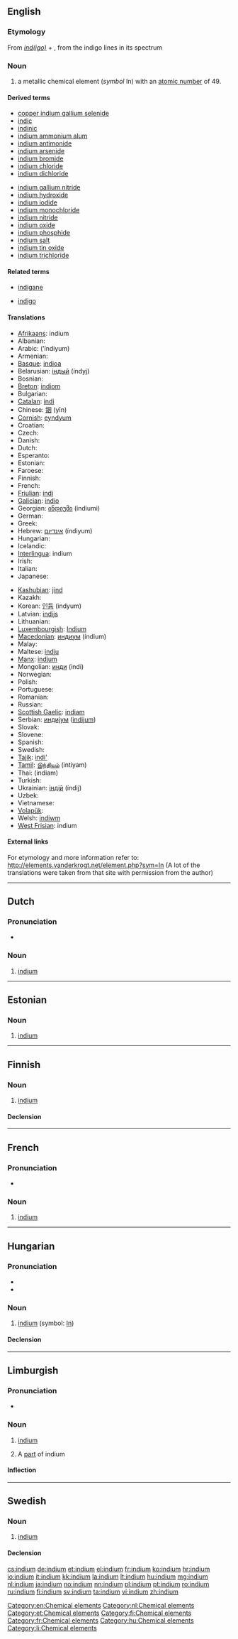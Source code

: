 {{also|Indium}}
==English==
{{elements|In|cadmium|Cd|tin|Sn}}

===Etymology===
From ''[[indigo|ind(igo)]]'' + {{term|-ium}}, from the indigo lines in its spectrum

===Noun===
{{en-noun|-}}
{{wikipedia}}

# a metallic chemical element (''symbol'' In) with an [[atomic number]] of 49.

====Derived terms====
{{der-top}}
* [[copper indium gallium selenide]]
* [[indic]]
* [[indinic]]
* [[indium ammonium alum]]
* [[indium antimonide]]
* [[indium arsenide]]
* [[indium bromide]]
* [[indium chloride]]
* [[indium dichloride]]
{{der-mid}}
* [[indium gallium nitride]]
* [[indium hydroxide]]
* [[indium iodide]]
* [[indium monochloride]]
* [[indium nitride]]
* [[indium oxide]]
* [[indium phosphide]]
* [[indium salt]]
* [[indium tin oxide]]
* [[indium trichloride]]
{{der-bottom}}

====Related terms====
{{rel-top}}
* [[indigane]]
{{rel-mid}}
* [[indigo]]
{{rel-bottom}}

====Translations====
{{trans-top|metallic chemical element}}
* [[Afrikaans]]: indium
* Albanian: {{t-|sq|indium|xs=Albanian}}
* Arabic: {{Arab|[[انديوم]]}} (’índiyum) {{m}}
* Armenian: {{t-|hy|ինդիում|tr=indium}}
* [[Basque]]: [[indioa]]
* Belarusian: [[iндый]] (índyj) {{m}}
* Bosnian: {{t-|bs|indij}}
* [[Breton]]: [[indiom]]
* Bulgarian: {{t-|bg|индий|m|tr=índij}}
* [[Catalan]]: [[indi]]
* Chinese: [[銦]] (yīn)
* [[Cornish]]: [[eyndyum]]
* Croatian: {{t+|hr|indij}}
* Czech: {{t+|cs|indium}}
* Danish: {{t-|da|indium}}
* Dutch: {{t+|nl|indium|n}}
* Esperanto: {{t-|eo|indio|xs=Esperanto}}
* Estonian: {{t+|et|indium}}
* Faroese: {{t-|fo|indium|xs=Faroese}}
* Finnish: {{t+|fi|indium}}
* French: {{t+|fr|indium|m}}
* [[Friulian]]: [[indi]]
* [[Galician]]: [[indio]]
* Georgian: [[ინდიუმი]] (indiumi)
* German: {{t+|de|Indium|n}}
* Greek: {{t+|el|ίνδιο|n|tr=índio}}
* Hebrew: [[אינדיום]] (índiyum)
* Hungarian: {{t+|hu|indium}}
* Icelandic: {{t+|is|indín}}
* [[Interlingua]]: indium
* Irish: {{t+|ga|indiam|xs=Irish}}
* Italian: {{t+|it|indio|m}}
* Japanese: {{t+|ja|インジウム|tr=injiumu}}
{{trans-mid}}
* [[Kashubian]]: [[jind]]
* Kazakh: {{t-|kk|индий|tr=indiy|sc=Cyrl|xs=Kazakh}}
* Korean: [[인듐]] (indyum)
* Latvian: [[indijs]]
* Lithuanian: {{t+|lt|indis|xs=Lithuanian}}
* [[Luxembourgish]]: [[Indium]]
* [[Macedonian]]: [[индиум]] (índium) {{m}}
* Malay: {{t-|ms|indium|xs=Malay}}
* Maltese: [[indju]]
* [[Manx]]: [[indjum]]
* Mongolian: [[инди]] (indi)
* Norwegian: {{t+|no|indium}}
* Polish: {{t+|pl|ind|m}}
* Portuguese: {{t+|pt|índio|m}}
* Romanian: {{t+|ro|indiu|n}}
* Russian: {{t+|ru|индий|m|tr=índij}}
* [[Scottish Gaelic]]: [[indiam]]
* Serbian: [[индиjум]] ([[indijum]]) {{m}}
* Slovak: {{t-|sk|indium}}
* Slovene: {{t+|sl|indij}}
* Spanish: {{t+|es|indio|m}}
* Swedish: {{t+|sv|indium|n}}
* [[Tajik]]: [[indi']]
* [[Tamil]]: [[இந்தியம்]] (intiyam)
* Thai: {{Thai|[[อินเดียม]]}} (indiam)
* Turkish: {{t+|tr|indiyum}}
* Ukrainian: [[iндiй]] (índij) {{m}}
* Uzbek: {{t-|uz|индий|tr=indiy|sc=Cyrl|xs=Uzbek}}
* Vietnamese: {{t-|vi|indi|xs=Vietnamese}}
* [[Volapük]]: {{t|vo|lindin}}
* Welsh: [[indiwm]]
* [[West Frisian]]: indium
{{trans-bottom}}

====External links====
For etymology and more information refer to:
http://elements.vanderkrogt.net/element.php?sym=In
(A lot of the translations were taken from that site with permission from the author)

[[Category:en:Chemical elements]]

----

==Dutch==
{{wikipedia|lang=nl}}

===Pronunciation===
* {{audio|Nl-indium.ogg|Audio}}

===Noun===
{{head|nl|noun|g=g}}

# [[indium#English|indium]]

[[Category:nl:Chemical elements]]
----

==Estonian==

===Noun===
{{et-noun (old)}}

# [[#English|indium]]

[[Category:et:Chemical elements]]

----

==Finnish==
{{wikipedia|lang=fi}}

===Noun===
{{fi-noun}}

# [[#English|indium]]

====Declension====
{{fi-decl-risti|indium}}

[[Category:fi:Chemical elements]]
----

==French==
{{wikipedia|lang=fr}}

===Pronunciation===
* {{IPA|/ɛ̃.djɔm/|lang=fr}}

===Noun===
{{fr-noun-unc|m}}

# [[#English|indium]]

[[Category:fr:Chemical elements]]
----

==Hungarian==
{{wikipedia|lang=hu}}

===Pronunciation===
* {{IPA|/ˈindijum/|lang=hu}}
* {{hyphenation|in|di|um}}

===Noun===
{{hu-noun|ok}}

# [[indium#English|indium]] (symbol: [[In]])

====Declension====
{{hu-decl-ok|indiu|m|ot}}{{hu-pos-otok|indium||ai}}

[[Category:hu:Chemical elements]]
----

==Limburgish==

===Pronunciation===
* {{IPA|[ˈɪ˦nɖɔ˧m]|lang=li}}

===Noun===
{{li-noun|g=n}}

# {{uncountable|lang=li}} [[indium#English|indium]]
# A [[part]] of indium

====Inflection====
{{li-decl-noun-um|indi}}

[[Category:li:Chemical elements]]

----

==Swedish==
{{wikipedia|lang=sv}}

===Noun===
{{sv-noun|g=n|uncountable}}

# [[#English|indium]]

====Declension====
{{sv-noun-unc-irreg-n|2=indiumet}}
{{sv-noun-unc-irreg-n|2=indiet}}

[[cs:indium]]
[[de:indium]]
[[et:indium]]
[[el:indium]]
[[fr:indium]]
[[ko:indium]]
[[hr:indium]]
[[io:indium]]
[[it:indium]]
[[kk:indium]]
[[la:indium]]
[[lt:indium]]
[[hu:indium]]
[[mg:indium]]
[[nl:indium]]
[[ja:indium]]
[[no:indium]]
[[nn:indium]]
[[pl:indium]]
[[pt:indium]]
[[ro:indium]]
[[ru:indium]]
[[fi:indium]]
[[sv:indium]]
[[ta:indium]]
[[vi:indium]]
[[zh:indium]]
